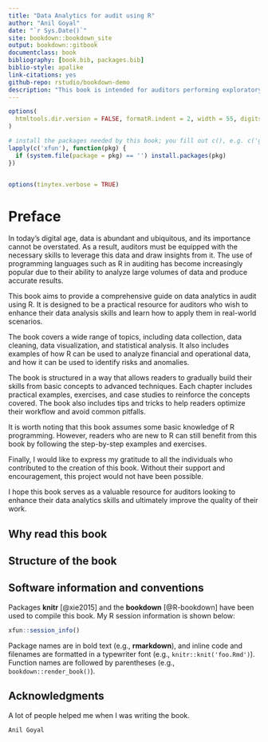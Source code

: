 ```yaml
--- 
title: "Data Analytics for audit using R"
author: "Anil Goyal"
date: "`r Sys.Date()`"
site: bookdown::bookdown_site
output: bookdown::gitbook
documentclass: book
bibliography: [book.bib, packages.bib]
biblio-style: apalike
link-citations: yes
github-repo: rstudio/bookdown-demo
description: "This book is intended for auditors performing exploratory data analytics using R programming language, mainly baseR and Tidyverse."
---
```


```r
options(
  htmltools.dir.version = FALSE, formatR.indent = 2, width = 55, digits = 4
)

# install the packages needed by this book; you fill out c(), e.g. c('ggplot2', 'dplyr')
lapply(c('xfun'), function(pkg) {
  if (system.file(package = pkg) == '') install.packages(pkg)
})


options(tinytex.verbose = TRUE)
```

# Preface {-}

In today's digital age, data is abundant and ubiquitous, and its importance cannot be overstated. As a result, auditors must be equipped with the necessary skills to leverage this data and draw insights from it. The use of programming languages such as R in auditing has become increasingly popular due to their ability to analyze large volumes of data and produce accurate results.

This book aims to provide a comprehensive guide on data analytics in audit using R. It is designed to be a practical resource for auditors who wish to enhance their data analysis skills and learn how to apply them in real-world scenarios.

The book covers a wide range of topics, including data collection, data cleaning, data visualization, and statistical analysis. It also includes examples of how R can be used to analyze financial and operational data, and how it can be used to identify risks and anomalies.

The book is structured in a way that allows readers to gradually build their skills from basic concepts to advanced techniques. Each chapter includes practical examples, exercises, and case studies to reinforce the concepts covered. The book also includes tips and tricks to help readers optimize their workflow and avoid common pitfalls.

It is worth noting that this book assumes some basic knowledge of R programming. However, readers who are new to R can still benefit from this book by following the step-by-step examples and exercises.

Finally, I would like to express my gratitude to all the individuals who contributed to the creation of this book. Without their support and encouragement, this project would not have been possible.

I hope this book serves as a valuable resource for auditors looking to enhance their data analytics skills and ultimately improve the quality of their work.



## Why read this book {-}



## Structure of the book {-}




## Software information and conventions {-}

Packages **knitr**\index{knitr} [@xie2015] and the **bookdown**\index{bookdown} [@R-bookdown] have been used to compile this book. My R session information is shown below:

```r
xfun::session_info()
```

Package names are in bold text (e.g., **rmarkdown**), and inline code and filenames are formatted in a typewriter font (e.g., `knitr::knit('foo.Rmd')`). Function names are followed by parentheses (e.g., `bookdown::render_book()`).

## Acknowledgments {-}

A lot of people helped me when I was writing the book.

```block2
Anil Goyal
```


